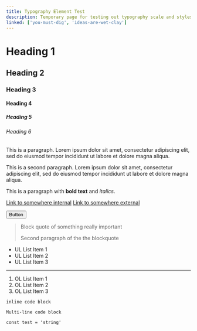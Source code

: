 ```yaml
---
title: Typography Element Test
description: Temporary page for testing out typography scale and styles
linked: ['you-must-dig', 'ideas-are-wet-clay']
---
```


# Heading 1

## Heading 2

### Heading 3

#### Heading 4

##### Heading 5

###### Heading 6

This is a paragraph. Lorem ipsum dolor sit amet, consectetur adipiscing elit, sed do eiusmod tempor incididunt ut labore et dolore magna aliqua.

This is a second paragraph. Lorem ipsum dolor sit amet, consectetur adipiscing elit, sed do eiusmod tempor incididunt ut labore et dolore magna aliqua.

This is a paragraph with **bold text** and _italics_.

[Link to somewhere internal](/)
[Link to somewhere external](https://www.google.com/)

<button>Button</button>

> Block quote of something really important
>
> Second paragraph of the the blockquote

- UL List Item 1
- UL List Item 2
- UL List Item 3

---

1. OL List Item 1
2. OL List Item 2
3. OL List Item 3

`inline code block`

```
Multi-line code block

const test = 'string'
```
